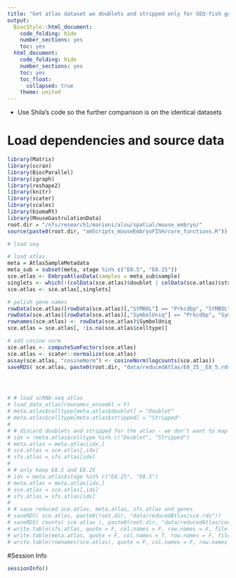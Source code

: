 ```yaml
---
title: "Get atlas dataset wo doublets and stripped only for SEQ-fish genes and stage E8.25 and E8.5"
output:
  BiocStyle::html_document:
    code_folding: hide
    number_sections: yes
    toc: yes  
  html_document:
    code_folding: hide
    number_sections: yes
    toc: yes
    toc_float:
      collapsed: true
    theme: united
---
```


* Use Shila's code so the further comparison is on the identical datasets 

# Load dependencies and source data

```r

library(Matrix)
library(scran)
library(BiocParallel)
library(igraph)
library(reshape2)
library(knitr)
library(scater)
library(scales)
library(biomaRt)
library(MouseGastrulationData)
root.dir = "/nfs/research1/marioni/alsu/spatial/mouse_embryo/"
source(paste0(root.dir, "amScripts_mouseEmbryoFISH/core_functions.R"))

# load seq 

# load atlas
meta = AtlasSampleMetadata
meta_sub = subset(meta, stage %in% c("E8.5", "E8.25"))
sce.atlas <- EmbryoAtlasData(samples = meta_sub$sample)
singlets <- which(!(colData(sce.atlas)$doublet | colData(sce.atlas)$stripped))
sce.atlas <- sce.atlas[,singlets]

# polish gene names
rowData(sce.atlas)[rowData(sce.atlas)[,"SYMBOL"] == "Prkcdbp", "SYMBOL"] <- "Cavin3"
rowData(sce.atlas)[rowData(sce.atlas)[,"SymbolUniq"] == "Prkcdbp", "SymbolUniq"] <- "Cavin3"
rownames(sce.atlas) <- rowData(sce.atlas)$SymbolUniq
sce.atlas = sce.atlas[, !is.na(sce.atlas$celltype)]

# add cosine norm
sce.atlas <- computeSumFactors(sce.atlas)
sce.atlas <- scater::normalize(sce.atlas)
assay(sce.atlas, "cosineNorm") <- cosineNorm(logcounts(sce.atlas))
saveRDS( sce.atlas, paste0(root.dir, "data/reducedAtlas/E8_25__E8_5.rds"))




# # load scRNA-seq atlas
# load_data_atlas(rownames_ensembl = F)
# meta.atlas$celltype[meta.atlas$doublet] = "Doublet"
# meta.atlas$celltype[meta.atlas$stripped] = "Stripped"
# 
# # discard doublets and stripped for the atlas - we don't want to map to them
# idx = !meta.atlas$celltype %in% c("Doublet", "Stripped")
# meta.atlas = meta.atlas[idx,]
# sce.atlas = sce.atlas[,idx]
# sfs.atlas = sfs.atlas[idx]
# 
# # only keep E8.5 and E8.25
# idx = meta.atlas$stage %in% c("E8.25", "E8.5")
# meta.atlas = meta.atlas[idx,]
# sce.atlas = sce.atlas[,idx]
# sfs.atlas = sfs.atlas[idx]
# 
# # save reduced sce.atlas, meta.atlas, sfs.atlas and genes
# saveRDS( sce.atlas, paste0(root.dir, "data/reducedAtlas/sce.rds"))
# saveRDS( counts( sce.atlas ), paste0(root.dir, "data/reducedAtlas/counts.rds"))
# write.table(sfs.atlas, quote = F, col.names = F, row.names = F, file = paste0(root.dir, "data/reducedAtlas/sizeFactors.tab") )
# write.table(meta.atlas, quote = F, col.names = T, row.names = F, file = paste0(root.dir, "data/reducedAtlas/meta.tab") )
# write.table(rownames(sce.atlas), quote = F, col.names = F, row.names = F, file = paste0(root.dir, "data/reducedAtlas/genes.tab") )

```

#Session Info
```r
sessionInfo()
```
